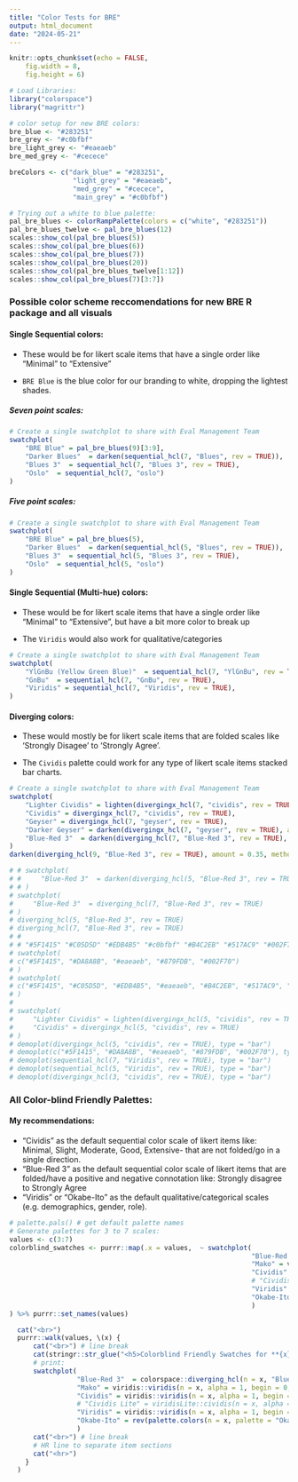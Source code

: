 ```yaml
---
title: "Color Tests for BRE"
output: html_document
date: "2024-05-21"
---
```


```r
knitr::opts_chunk$set(echo = FALSE, 
    fig.width = 8,
    fig.height = 6)

# Load Libraries:
library("colorspace")
library("magrittr")

# color setup for new BRE colors:
bre_blue <- "#283251"
bre_grey <- "#c0bfbf"
bre_light_grey <- "#eaeaeb"
bre_med_grey <- "#cecece"

breColors <- c("dark_blue" = "#283251",
                "light_grey" = "#eaeaeb",
                "med_grey" = "#cecece",
                "main_grey" = "#c0bfbf")

# Trying out a white to blue palette:
pal_bre_blues <- colorRampPalette(colors = c("white", "#283251"))
pal_bre_blues_twelve <- pal_bre_blues(12)
scales::show_col(pal_bre_blues(5))
scales::show_col(pal_bre_blues(6))
scales::show_col(pal_bre_blues(7))
scales::show_col(pal_bre_blues(20))
scales::show_col(pal_bre_blues_twelve[1:12])
scales::show_col(pal_bre_blues(7)[3:7])
```

### Possible color scheme reccomendations for new BRE R package and all visuals

#### Single Sequential colors:

- These would be for likert scale items that have a single order like "Minimal" to "Extensive" 

- `BRE Blue` is the blue color for our branding to white, dropping the lightest shades.

##### Seven point scales:

```r
# Create a single swatchplot to share with Eval Management Team
swatchplot(
    "BRE Blue" = pal_bre_blues(9)[3:9],
    "Darker Blues"  = darken(sequential_hcl(7, "Blues", rev = TRUE)),
    "Blues 3"  = sequential_hcl(7, "Blues 3", rev = TRUE),
    "Oslo"  = sequential_hcl(7, "oslo")
)

```

##### Five point scales:

```r
# Create a single swatchplot to share with Eval Management Team
swatchplot(
    "BRE Blue" = pal_bre_blues(5),
    "Darker Blues"  = darken(sequential_hcl(5, "Blues", rev = TRUE)),
    "Blues 3"  = sequential_hcl(5, "Blues 3", rev = TRUE),
    "Oslo"  = sequential_hcl(5, "oslo")
)

```

#### Single Sequential (Multi-hue) colors:

- These would be for likert scale items that have a single order like "Minimal" to "Extensive", but have a bit more color to break up 

- The `Viridis` would also work for qualitative/categories

```r
# Create a single swatchplot to share with Eval Management Team
swatchplot(
    "YlGnBu (Yellow Green Blue)"  = sequential_hcl(7, "YlGnBu", rev = TRUE),
    "GnBu"  = sequential_hcl(7, "GnBu", rev = TRUE),
    "Viridis" = sequential_hcl(7, "Viridis", rev = TRUE),
)

```

#### Diverging colors:

- These would mostly be for likert scale items that are folded scales like 'Strongly Disagee' to 'Strongly Agree'.

- The `Cividis` palette could work for any type of likert scale items stacked bar charts.

```r
# Create a single swatchplot to share with Eval Management Team
swatchplot(
    "Lighter Cividis" = lighten(divergingx_hcl(7, "cividis", rev = TRUE), amount = 0.2, method = "relative", space = "HCL"),
    "Cividis" = divergingx_hcl(7, "cividis", rev = TRUE),    
    "Geyser" = divergingx_hcl(7, "geyser", rev = TRUE),
    "Darker Geyser" = darken(divergingx_hcl(7, "geyser", rev = TRUE), amount = 0.2, method = "relative", space = "HCL"),
    "Blue-Red 3"  = darken(diverging_hcl(7, "Blue-Red 3", rev = TRUE), amount = 0.35, method = "relative", space = "HCL")
)
darken(diverging_hcl(9, "Blue-Red 3", rev = TRUE), amount = 0.35, method = "relative", space = "HCL")

```

```r
# # swatchplot(
# #     "Blue-Red 3"  = darken(diverging_hcl(5, "Blue-Red 3", rev = TRUE)),
# # )
# swatchplot(
#     "Blue-Red 3"  = diverging_hcl(7, "Blue-Red 3", rev = TRUE)
# )
# diverging_hcl(5, "Blue-Red 3", rev = TRUE)
# diverging_hcl(7, "Blue-Red 3", rev = TRUE)
# # 
# # "#5F1415" "#C05D5D" "#EDB4B5" "#c0bfbf" "#B4C2EB" "#517AC9" "#002F70"
# swatchplot(
# c("#5F1415", "#DA8A8B", "#eaeaeb", "#879FDB", "#002F70")
# )
# swatchplot(
# c("#5F1415", "#C05D5D", "#EDB4B5", "#eaeaeb", "#B4C2EB", "#517AC9", "#002F70")
# )
# 
# swatchplot(
#     "Lighter Cividis" = lighten(divergingx_hcl(5, "cividis", rev = TRUE), amount = 0.2, method = "relative", space = "HCL"),
#     "Cividis" = divergingx_hcl(5, "cividis", rev = TRUE)
# )
# demoplot(divergingx_hcl(5, "cividis", rev = TRUE), type = "bar")
# demoplot(c("#5F1415", "#DA8A8B", "#eaeaeb", "#879FDB", "#002F70"), type = "bar")
# demoplot(sequential_hcl(7, "Viridis", rev = TRUE), type = "bar")
# demoplot(sequential_hcl(5, "Viridis", rev = TRUE), type = "bar")
# demoplot(divergingx_hcl(3, "cividis", rev = TRUE), type = "bar")

```


### All Color-blind Friendly Palettes:

#### My recommendations:
- "Cividis" as the default sequential color scale of likert items like: Minimal, Slight, Moderate, Good, Extensive- that are not folded/go in a single direction.
- "Blue-Red 3" as the default sequential color scale of likert items that are folded/have a positive and negative connotation like: Strongly disagree to Strongly Agree
- "Viridis" or "Okabe-Ito" as the default qualitative/categorical scales (e.g. demographics, gender, role).


```r
# palette.pals() # get default palette names
# Generate palettes for 3 to 7 scales:
values <- c(3:7)
colorblind_swatches <- purrr::map(.x = values,  ~ swatchplot(
                                                             "Blue-Red 3"  = colorspace::diverging_hcl(n = .x, "Blue-Red 3", rev = TRUE),
                                                             "Mako" = viridis::viridis(n = .x, alpha = 1, begin = 0, end = 1, direction = -1, option = "mako"),
                                                             "Cividis" = viridis::viridis(n = .x, alpha = 1, begin = 0, end = 1, direction = -1, option = "cividis"),
                                                             # "Cividis Lite" = viridisLite::cividis(n = .x, alpha = 1, begin = 0, end = 1, direction = -1),
                                                             "Viridis" = viridis::viridis(n = .x, alpha = 1, begin = 0, end = 1, direction = -1, option = "viridis"),
                                                             "Okabe-Ito" = rev(palette.colors(n = .x, palette = "Okabe-Ito", recycle = FALSE, names = TRUE)),
                                                             )
) %>% purrr::set_names(values)

```

```r
  cat("<br>")
  purrr::walk(values, \(x) {
      cat("<br>") # line break
      cat(stringr::str_glue("<h5>Colorblind Friendly Swatches for **{x}** Items</h5>")) # h4 header
      # print:
      swatchplot(
                 "Blue-Red 3"  = colorspace::diverging_hcl(n = x, "Blue-Red 3", rev = TRUE),
                 "Mako" = viridis::viridis(n = x, alpha = 1, begin = 0, end = 1, direction = -1, option = "mako"),
                 "Cividis" = viridis::viridis(n = x, alpha = 1, begin = 0, end = 1, direction = -1, option = "cividis"),
                 # "Cividis Lite" = viridisLite::cividis(n = x, alpha = 1, begin = 0, end = 1, direction = -1),
                 "Viridis" = viridis::viridis(n = x, alpha = 1, begin = 0, end = 1, direction = -1, option = "viridis"),
                 "Okabe-Ito" = rev(palette.colors(n = x, palette = "Okabe-Ito", recycle = FALSE, names = TRUE)),
                 )
      cat("<br>") # line break
      # HR line to separate item sections
      cat("<hr>")
    }
  )
```


